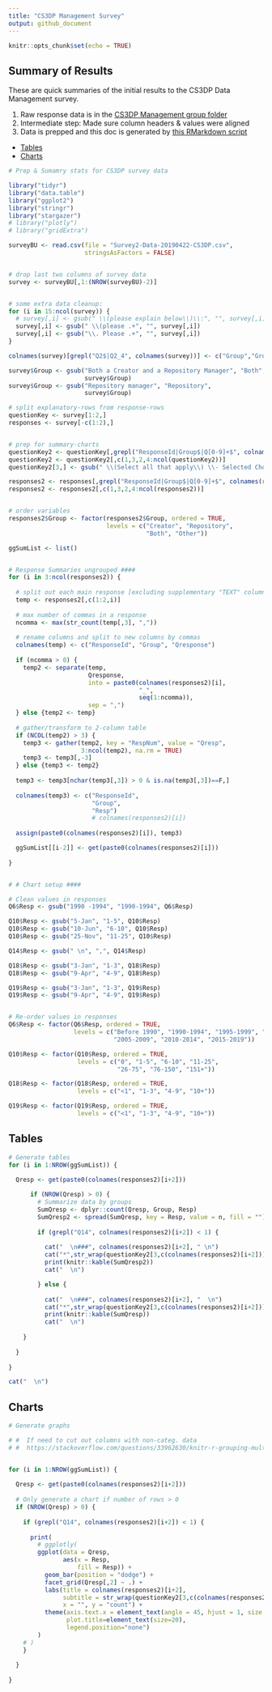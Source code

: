 ---
title: "CS3DP Management Survey"
output: github_document
---

```{r setup, include=FALSE}
knitr::opts_chunk$set(echo = TRUE)
```

## Summary of Results

These are quick summaries of the initial results to the CS3DP Data Management survey.

1. Raw response data is in the [CS3DP Management group folder](https://drive.google.com/drive/u/0/folders/1fc-wqiG6J3lPyPC7WoWyV0GP1bJ6A2BQ)
2. Intermediate step: Made sure column headers & values were aligned
3. Data is prepped and this doc is generated by [this RMarkdown script](https://github.com/magpiedin/CS3DP-management-survey/blob/master/CS3DP_mgmt.Rmd)

* [Tables](#Tables)
* [Charts](#Charts)


```{r echo=FALSE, warning=FALSE, message=FALSE}

# Prep & Sumamry stats for CS3DP survey data

library("tidyr")
library("data.table")
library("ggplot2")
library("stringr")
library("stargazer")
# library("plotly")
# library("gridExtra")

surveyBU <- read.csv(file = "Survey2-Data-20190422-CS3DP.csv", 
                     stringsAsFactors = FALSE)


# drop last two columns of survey data
survey <- surveyBU[,1:(NROW(surveyBU)-2)]


# some extra data cleanup:
for (i in 15:ncol(survey)) {
  # survey[,i] <- gsub(" \\(please explain below\\)\\:", "", survey[,i])
  survey[,i] <- gsub(" \\(please .+", "", survey[,i])
  survey[,i] <- gsub("\\. Please .+", "", survey[,i])
}

colnames(survey)[grepl("Q2$|Q2_4", colnames(survey))] <- c("Group","Group_TEXT")

survey$Group <- gsub("Both a Creator and a Repository Manager", "Both",
                     survey$Group)
survey$Group <- gsub("Repository manager", "Repository",
                     survey$Group)

# split explanatory-rows from response-rows
questionKey <- survey[1:2,]
responses <- survey[-c(1:2),]


# prep for summary-charts
questionKey2 <- questionKey[,grepl("ResponseId|Group$|Q[0-9]+$", colnames(questionKey)) > 0]
questionKey2 <- questionKey2[,c(1,3,2,4:ncol(questionKey2))]
questionKey2[3,] <- gsub(" \\(Select all that apply\\) \\- Selected Choice", "", questionKey2[1,])

responses2 <- responses[,grepl("ResponseId|Group$|Q[0-9]+$", colnames(responses)) > 0]
responses2 <- responses2[,c(1,3,2,4:ncol(responses2))]


# order variables
responses2$Group <- factor(responses2$Group, ordered = TRUE,
                           levels = c("Creator", "Repository",
                                      "Both", "Other"))

ggSumList <- list()


# Response Summaries ungrouped ####
for (i in 3:ncol(responses2)) {
  
  # split out each main response [excluding supplementary "TEXT" columns]
  temp <- responses2[,c(1:2,i)]
  
  # max number of commas in a response
  ncomma <- max(str_count(temp[,3], ","))
  
  # rename columns and split to new columns by commas
  colnames(temp) <- c("ResponseId", "Group", "Qresponse")
  
  if (ncomma > 0) {
    temp2 <- separate(temp,
                      Qresponse,
                      into = paste0(colnames(responses2)[i],
                                    "_", 
                                    seq(1:ncomma)),
                      sep = ",")
  } else {temp2 <- temp}
  
  # gather/transform to 2-column table
  if (NCOL(temp2) > 3) {
    temp3 <- gather(temp2, key = "RespNum", value = "Qresp", 
                    3:ncol(temp2), na.rm = TRUE)
    temp3 <- temp3[,-3]
  } else {temp3 <- temp2}
  
  temp3 <- temp3[nchar(temp3[,3]) > 0 & is.na(temp3[,3])==F,]
  
  colnames(temp3) <- c("ResponseId", 
                       "Group",
                       "Resp")
                       # colnames(responses2)[i])
  
  assign(paste0(colnames(responses2)[i]), temp3)

  ggSumList[[i-2]] <- get(paste0(colnames(responses2)[i]))
  
}


# # Chart setup ####

# Clean values in responses
Q6$Resp <- gsub("1990 -1994", "1990-1994", Q6$Resp)

Q10$Resp <- gsub("5-Jan", "1-5", Q10$Resp)
Q10$Resp <- gsub("10-Jun", "6-10", Q10$Resp)
Q10$Resp <- gsub("25-Nov", "11-25", Q10$Resp)

Q14$Resp <- gsub(" \n", ",", Q14$Resp)

Q18$Resp <- gsub("3-Jan", "1-3", Q18$Resp)
Q18$Resp <- gsub("9-Apr", "4-9", Q18$Resp)

Q19$Resp <- gsub("3-Jan", "1-3", Q19$Resp)
Q19$Resp <- gsub("9-Apr", "4-9", Q19$Resp)


# Re-order values in responses
Q6$Resp <- factor(Q6$Resp, ordered = TRUE,
                  levels = c("Before 1990", "1990-1994", "1995-1999", "2000-2004",
                             "2005-2009", "2010-2014", "2015-2019"))

Q10$Resp <- factor(Q10$Resp, ordered = TRUE,
                   levels = c("0", "1-5", "6-10", "11-25", 
                              "26-75", "76-150", "151+"))

Q18$Resp <- factor(Q18$Resp, ordered = TRUE,
                   levels = c("<1", "1-3", "4-9", "10+"))

Q19$Resp <- factor(Q19$Resp, ordered = TRUE,
                   levels = c("<1", "1-3", "4-9", "10+"))

```

## Tables {#tableanchor}
```{r echo=FALSE, warning = FALSE, results = 'asis', tidy = TRUE} 

# Generate tables
for (i in 1:NROW(ggSumList)) {

  Qresp <- get(paste0(colnames(responses2)[i+2]))
  
      if (NROW(Qresp) > 0) {
        # Summarize data by groups
        SumQresp <- dplyr::count(Qresp, Group, Resp)
        SumQresp2 <- spread(SumQresp, key = Resp, value = n, fill = "")
          
        if (grepl("Q14", colnames(responses2)[i+2]) < 1) {
          
          cat("  \n###", colnames(responses2)[i+2], " \n")
          cat("*",str_wrap(questionKey2[3,c(colnames(responses2)[i+2])]), "*  \n")
          print(knitr::kable(SumQresp2))
          cat("  \n")

        } else {
          
          cat("  \n###", colnames(responses2)[i+2], "  \n")
          cat("*",str_wrap(questionKey2[3,c(colnames(responses2)[i+2])]), "*  \n")
          print(knitr::kable(SumQresp))
          cat("  \n")
      
    }
  
  }
  
}

cat("  \n")


```

## Charts {#chartsanchor}
```{r echo=FALSE} 
# Generate graphs 

# #  If need to cut out columns with non-categ. data
# #  https://stackoverflow.com/questions/33962630/knitr-r-grouping-multiple-plots-in-to-html


for (i in 1:NROW(ggSumList)) {
  
  Qresp <- get(paste0(colnames(responses2)[i+2]))
  
  # Only generate a chart if number of rows > 0
  if (NROW(Qresp) > 0) {
    
    if (grepl("Q14", colnames(responses2)[i+2]) < 1) {
    
      print(
        # ggplotly(
        ggplot(data = Qresp,
               aes(x = Resp,  
                   fill = Resp)) +
          geom_bar(position = "dodge") +
          facet_grid(Qresp[,2] ~ .) +
          labs(title = colnames(responses2)[i+2],
               subtitle = str_wrap(questionKey2[3,c(colnames(responses2)[i+2])]),
               x = "", y = "count") +
          theme(axis.text.x = element_text(angle = 45, hjust = 1, size = 10),
                plot.title=element_text(size=20),
                legend.position="none")
        )
    # )
    }
    
  }
  
}

```

